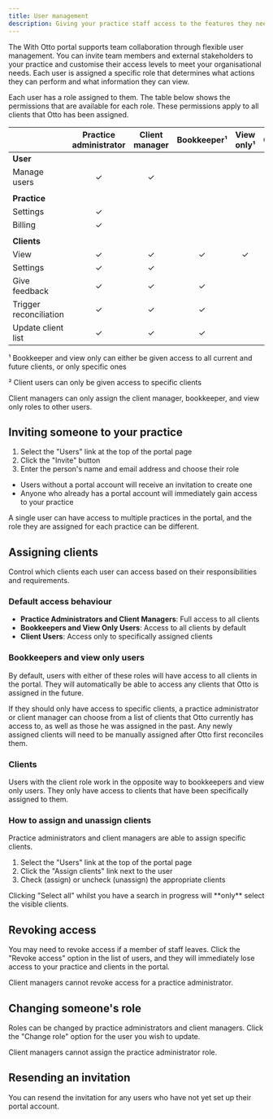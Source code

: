 ```yaml
---
title: User management
description: Giving your practice staff access to the features they need
---
```



The With Otto portal supports team collaboration through flexible user management. You can invite team members and external stakeholders to your practice and customise their access levels to meet your organisational needs. Each user is assigned a specific role that determines what actions they can perform and what information they can view.

Each user has a role assigned to them. The table below shows the permissions that are available for each role. These permissions apply to all clients that Otto has been assigned.

|                        | Practice administrator | Client manager | Bookkeeper¹ | View only¹ | Client² |
| ---------------------- | :--------------------: | :------------: | :---------: | :--------: | :-----: |
| **User**               |                        |                |             |            |         |
| Manage users           |           ✓            |       ✓        |             |            |         |
|                        |                        |                |             |            |         |
| **Practice**           |                        |                |             |            |         |
| Settings               |           ✓            |                |             |            |         |
| Billing                |           ✓            |                |             |            |         |
|                        |                        |                |             |            |         |
| **Clients**            |                        |                |             |            |         |
| View                   |           ✓            |       ✓        |      ✓      |     ✓      |    ✓    |
| Settings               |           ✓            |       ✓        |             |            |    ✓    |
| Give feedback          |           ✓            |       ✓        |      ✓      |            |    ✓    |
| Trigger reconciliation |           ✓            |       ✓        |      ✓      |            |    ✓    |
| Update client list     |           ✓            |       ✓        |      ✓      |            |         |

¹ Bookkeeper and view only can either be given access to all current and future clients, or only specific ones

² Client users can only be given access to specific clients

<Aside type="tip">
  Client managers can only assign the client manager, bookkeeper, and view only
  roles to other users.
</Aside>

<ClickableImage src={usersListImage} alt="Screenshot of the users list page" />

## Inviting someone to your practice

<ClickableImage
  src={inviteUserImage}
  alt="Screenshot of the invite user page"
/>

1. Select the "Users" link at the top of the portal page
2. Click the "Invite" button
3. Enter the person's name and email address and choose their role

- Users without a portal account will receive an invitation to create one
- Anyone who already has a portal account will immediately gain access to your practice

<Aside type="tip">
  A single user can have access to multiple practices in the portal, and the
  role they are assigned for each practice can be different.
</Aside>

## Assigning clients

Control which clients each user can access based on their responsibilities and requirements.

### Default access behaviour

- **Practice Administrators and Client Managers**: Full access to all clients
- **Bookkeepers and View Only Users**: Access to all clients by default
- **Client Users**: Access only to specifically assigned clients

### Bookkeepers and view only users

By default, users with either of these roles will have access to all clients in the portal. They will automatically be able to access any clients that Otto is assigned in the future.

If they should only have access to specific clients, a practice administrator or client manager can choose from a list of clients that Otto currently has access to, as well as those he was assigned in the past. Any newly assigned clients will need to be manually assigned after Otto first reconciles them.

### Clients

Users with the client role work in the opposite way to bookkeepers and view only users. They only have access to clients that have been specifically assigned to them.

### How to assign and unassign clients

Practice administrators and client managers are able to assign specific clients.

1. Select the "Users" link at the top of the portal page
2. Click the "Assign clients" link next to the user
3. Check (assign) or uncheck (unassign) the appropriate clients

<ClickableImage
  src={assignClientsImage}
  alt="Screenshot of the assign clients page"
/>

<Aside type="tip">
  Clicking "Select all" whilst you have a search in progress will **only**
  select the visible clients.
</Aside>

## Revoking access

You may need to revoke access if a member of staff leaves. Click the "Revoke access" option in the list of users, and they will immediately lose access to your practice and clients in the portal.

<Aside type="tip">
  Client managers cannot revoke access for a practice administrator.
</Aside>

## Changing someone's role

<ClickableImage
  src={changeRoleImage}
  alt="Screenshot of the change role page"
/>

Roles can be changed by practice administrators and client managers. Click the "Change role" option for the user you wish to update.

<Aside type="tip">
  Client managers cannot assign the practice administrator role.
</Aside>

## Resending an invitation

You can resend the invitation for any users who have not yet set up their portal account.
